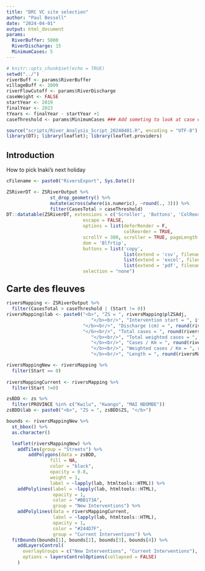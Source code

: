 ```yaml
---
title: "DRC VC site selection"
author: "Paul Bessell"
date: "2024-04-01"
output: html_document
params:
  RiverBuffer: 5000
  RiverDischarge: 15
  MinimumCases: 5
---
```


```r
# knitr::opts_chunk$set(echo = TRUE)
setwd("../")
riverBuff <- params$RiverBuffer
villageBuff <- 1000
riverFlowCutoff <- params$RiverDischarge
caseWeight <- FALSE
startYear <- 2019
finalYear <- 2023
tYears <- finalYear - startYear +1
caseThreshold <- params$MinimumCases ### Add someting to look at case density

source("scripts/River_Analysis_Script_20240401.R", encoding = "UTF-8")
library(DT); library(leaflet); library(leaflet.providers)
```

## Introduction

How to pick Inaki's next holiday

```r
cFilename <- paste0("RiversExport", Sys.Date())

ZSRiverDT <- ZSRiverOutput %>% 
                st_drop_geometry() %>% 
                mutate(across(where(is.numeric), ~round(., 3))) %>% 
                filter(CasesTotal > caseThreshold)
DT::datatable(ZSRiverDT, extensions = c('Scroller', 'Buttons', 'ColReorder'),
                            escape = FALSE,
                            options = list(deferRender = F,
                                           colReorder = TRUE,
                            scrollY = 300, scroller = TRUE, pageLength = 4,
                            dom = 'Blfrtip',
                            buttons = list('copy',
                                           list(extend = 'csv', filename = cFilename),
                                           list(extend = 'excel', filename = cFilename),
                                           list(extend = 'pdf', filename = cFilename), 'print')),
                            selection = "none")

```


### <font size = "+2"> <b> Carte des fleuves </font size></b>
```r
riversMapping <- ZSRiverOutput %>%
  filter(CasesTotal > caseThreshold | (Start != 0))
riversMapping$lab <- paste0("<b>", "ZS = ", riversMapping$plZSAdj,
                               "</b><br/>", "Intervention start = ", ifelse(is.na(riversMapping$Start), "", riversMapping$Start),
                            "</b><br/>", "Discharge (cm) = ", round(riversMapping$Discharge,1),    
                            "</b><br/>", "Total cases = ", round(riversMapping$CasesTotal,1),  
                               "</b><br/>", "Total weighted cases = ", round(riversMapping$WeightTotal,1),
                               "</b><br/>", "Cases / Km = ", round(riversMapping$casesKm,1),
                               "</b><br/>", "Weighted cases / Km = ", round(riversMapping$WeightKm,1),
                               "</b><br/>", "Length = ", round(riversMapping$RiverLength,1))

riversMappingNew <- riversMapping %>%
  filter(Start == 0)
  
riversMappingCurrent <- riversMapping %>%
  filter(Start !=0)

zsBDD <- zs %>%
  filter(PROVINCE %in% c("Kwilu", "Kwango", "MAI NDOMBE"))
zsBDD$lab <- paste0("<b>", "ZS = ", zsBDD$ZS, "</b>")

bounds <- riversMappingNew %>% 
  st_bbox() %>% 
  as.character()

  leaflet(riversMappingNew) %>%
    addTiles(group = "Streets") %>%
        addPolygons(data = zsBDD,
                fill = NA,
                color = "black",
                opacity = 0.8,
                weight = 1,
                label = ~lapply(lab, htmltools::HTML)) %>%
    addPolylines(label = ~lapply(lab, htmltools::HTML),
                 opacity = 1,
                 color = "#BB173A",
                 group = "New Interventions") %>%
    addPolylines(data = riversMappingCurrent,
                 label = ~lapply(lab, htmltools::HTML),
                 opacity = 1,
                 color = "#244D7F",
                 group = "Current Interventions") %>%
  fitBounds(bounds[1], bounds[2], bounds[3], bounds[4]) %>%
    addLayersControl(
      overlayGroups = c("New Interventions", "Current Interventions"),
      options = layersControlOptions(collapsed = FALSE)
    )

```
